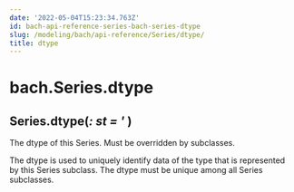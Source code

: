 ```yaml
---
date: '2022-05-04T15:23:34.763Z'
id: bach-api-reference-series-bach-series-dtype
slug: /modeling/bach/api-reference/Series/dtype/
title: dtype
---
```


# bach.Series.dtype

<div>

<h2 className="signature-method"><span className="additional-name">Series.</span><span className="name">dtype(</span><span className="type-annotation"><em>: st</em></span> <span className="type-annotation"><em> = '</em></span> )</h2>


<div className="content">

The dtype of this Series. Must be overridden by subclasses.

The dtype is used to uniquely identify data of the type that is
represented by this Series subclass. The dtype must be unique among all Series subclasses.


</div>


</div>
